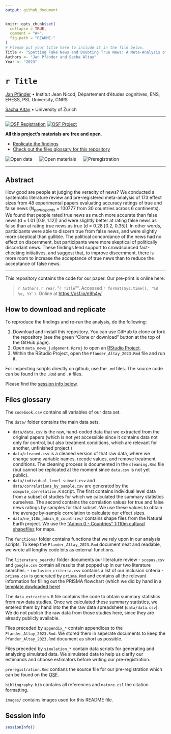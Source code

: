 ```yaml
---
output: github_document
---
```


<!-- README.md is generated from README.Rmd. Please edit that file -->

```r
knitr::opts_chunk$set(
  collapse = TRUE,
  comment = "#>",
  fig.path = "README-"
)
# Please put your title here to include it in the file below.
Title <- "Spotting Fake News and Doubting True News: A Meta-Analysis of News judgements"
Authors <- "Jan Pfänder and Sacha Altay"
Year <- "2023"
```

# `r Title`

[Jan Pfänder](http://www.institutnicod.org/membres/etudiant-e-s/doctorant-e-s/pfander-jan/?lang=en) • Institut Jean Nicod, Département d’études cognitives, ENS, EHESS, PSL University, CNRS

[Sacha Altay](https://sites.google.com/view/sacha-altay/home) • University of Zurich

---

[![OSF Registration](https://img.shields.io/badge/OSF_Registration-10.17605%2FOSF.IO%2FSVC7U-blue
)](https://doi.org/10.17605/OSF.IO/SVC7U) [![OSF Project](https://img.shields.io/badge/OSF_Project-10.17605/OSF.IO/96ZBP-blue
)](https://osf.io/96zbp/) 


**All this project's materials are free and open**.

- [Replicate the findings](#replicate)
- [Check out the files glossary for this repository](#glossary)

![Open data](images/data_large_color.png) &emsp; ![Open materials](images/materials_large_color.png) &emsp; ![Preregistration](images/preregistered_large_color.png)

---

## Abstract

How good are people at judging the veracity of news? We conducted a systematic literature review and pre-registered meta-analysis of 173 effect sizes from 48 experimental papers evaluating accuracy ratings of true and false news ($N_{participants}$ = 100777 from 30 countries across 6 continents). We found that people rated true news as much more accurate than false news (d = 1.01 [0.9, 1.12]) and were slightly better at rating false news as false than at rating true news as true (d = 0.28 [0.2, 0.35]). In other words, participants were able to discern true from false news, and were slightly more skeptical than gullible. The political concordance of the news had no effect on discernment, but participants were more skeptical of politically discordant news. These findings lend support to crowdsourced fact-checking initiatives, and suggest that, to improve discernment, there is more room to increase the acceptance of true news than to reduce the acceptance of false news.

---

This repository contains the code for our paper. Our pre-print is online here:

> `r Authors`. `r Year`. "`r Title`"". Accessed `r format(Sys.time(), '%B %e, %Y')`. Online at <https://osf.io/n9h4y/>

## How to download and replicate {#replicate}

To reproduce the findings and re-run the analysis, do the following:

1. Download and install this repository. You can use GitHub to clone or fork the repository (see the green "Clone or download" button at the top of the GitHub page).
2. Open `meta_news_judgement.Rproj` to open an [RStudio Project](https://r4ds.had.co.nz/workflow-projects.html).
3. Within the RStudio Project, open the `Pfander_Altay_2023.Rmd` file and run it. 

For inspecting scripts directly on github, use the `.md` files. The source code can be found in the `.Rmd` and `.R` files. 

Please find the [session info below](#session-info).

## Files glossary {#glossary}

The `codebook.csv` contains all variables of our data set.

The `data/` folder contains the main data sets.

- `data/data.csv` is the raw, hand-coded data that we extracted from the original papers (which is not yet accessible since it contains data not only for control, but also treatment conditions, which are relevant for another, unfinished project.)
- `data/cleaned.csv` is a cleaned version of that raw data, where we change some variable names, recode values, and remove treatment conditions. The cleaning process is documented in the `cleaning.Rmd` file (but cannot be replicated at the moment since `data.csv` is not yet public). 
- `data/individual_level_subset.csv` and `data/correlations_by_sample.csv` are generated by the `compute_correlation.R` script. The first contains individual level data from a subset of studies for which we calculated the summary statistics ourselves. The second contains the correlation values for true and false news ratings by samples for that subset. We use these values to obtain the average by-sample correlation to calculate our effect sizes. 
- `data/ne_110m_admin_0_countries/` contains shape files from the Natural Earth project. We use the ["Admin 0 - Countries" 1:110m cultural shapefiles](https://www.naturalearthdata.com/downloads/110m-cultural-vectors/) for maps.

The `functions/` folder contains functions that we rely upon in our analysis scripts. To keep the `Pfander_Altay_2023.Rmd` document neat and readable, we wrote all lengthy code bits as external functions. 

The `literature_search/` folder documents our literature review
- `scopus.csv` and `google.csv` contain all results that popped up in our two literature searches. 
- `inclusion_criteria.csv` contains a list of our inclusion criteria
- `prisma.csv` is generated by `prisma.Rmd` and contains all the relevant information for filling out the PRISMA flowchart (which we did by hand in a [template dowloaded here](http://www.prisma-statement.org/PRISMAStatement/FlowDiagram))

The `data_extraction.R` file contains the code to obtain summary statistics from raw data studies. Once we calculated these summary statistics, we entered them by hand into the the raw data spreadsheet (`data/data.csv`). We do not publish the raw data from those studies here, since they are already publicly available.

Files preceded by `appendix_*` contain appendices to the `Pfander_Altay_2023.Rmd`. We stored them in seperate documents to keep the `Pfander_Altay_2023.Rmd` document as short as possible.

Files preceded by `simulation_*` contain data scripts for generating and analyzing simulated data. We simulated data to help us clarify our estimands and choose estimators before writing our pre-registration. 

`preregistration.Rmd` contians the source file for our pre-registration which can be found on the [OSF](https://doi.org/10.17605/OSF.IO/SVC7U).

`bibliography.bib` contains all references and `nature.csl` the citation formatting.

`images/` contains images used for this README file.

## Session info {#session-info}

```r
sessionInfo()
```


